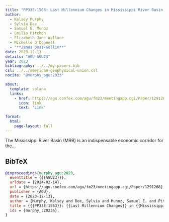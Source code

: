 ```yaml
---
title: "PP33E-1563: Last Millennium Changes in Mississippi River Basin Hydrology Driven by the Bermuda High and Great Plains Low Level Jet"
author:
  - Kelsey Murphy
  - Sylvia Dee
  - Samuel E. Munoz
  - Emilia Pitchon
  - Elizabeth Jane Wallace
  - Michelle O'Donnell
  - "**James Doss-Gollin**"
date: 2023-12-13
details: "AGU AGU23"
year: 2023
bibliography: ../../my-papers.bib
csl: ../../american-geophysical-union.csl
nocite: "@murphy_agu:2023"

about:
  template: solana
  links:
    - href: https://agu.confex.com/agu/fm23/meetingapp.cgi/Paper/1291268
      icon: link
      text: 'Link'

format:
  html:
    page-layout: full
---
```


The Mississippi River Basin (MRB) is an indispensable economic corridor for the...

## BibTeX

```bibtex
@inproceedings{murphy_agu:2023,
  eventtitle = {{{AGU23}}},
  urldate = {2024-02-14},
  url = {https://agu.confex.com/agu/fm23/meetingapp.cgi/Paper/1291268},
  publisher = {AGU},
  date = {2023-12-13},
  author = {Murphy, Kelsey and Dee, Sylvia and Munoz, Samuel E. and Pitchon, Emilia and Wallace, Elizabeth Jane and O'Donnell, Michelle and Doss-Gollin, James},
  title = {{{PP33E-1563}}: {{Last Millennium Changes}} in {{Mississippi River Basin Hydrology}} Driven by the {{Bermuda High}} and {{Great Plains Low Level Jet}}},
  ids = {murphy_:2023a},
}
```